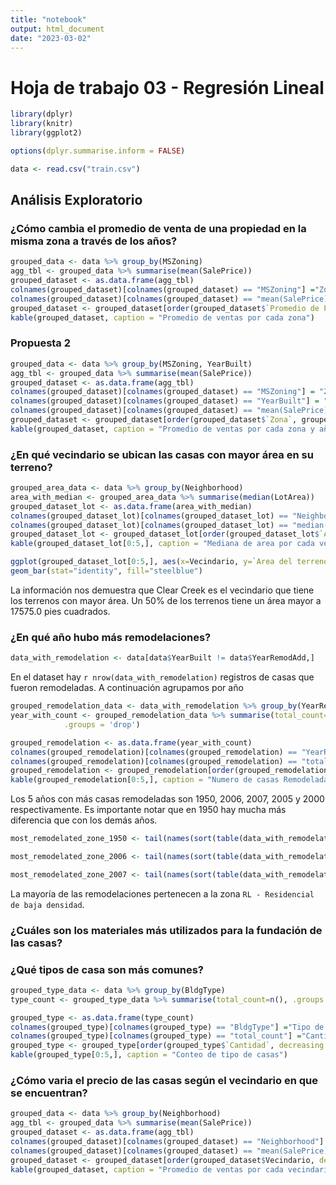 ```yaml
---
title: "notebook"
output: html_document
date: "2023-03-02"
---
```



# Hoja de trabajo 03 - Regresión Lineal

```r
library(dplyr)
library(knitr)
library(ggplot2)
```

```r
options(dplyr.summarise.inform = FALSE)
```


```r
data <- read.csv("train.csv")
```


## Análisis Exploratorio



### ¿Cómo cambia el promedio de venta de una propiedad en la misma zona a través de los años?

``` r
grouped_data <- data %>% group_by(MSZoning)
agg_tbl <- grouped_data %>% summarise(mean(SalePrice))
grouped_dataset <- as.data.frame(agg_tbl)
colnames(grouped_dataset)[colnames(grouped_dataset) == "MSZoning"] ="Zona"
colnames(grouped_dataset)[colnames(grouped_dataset) == "mean(SalePrice)"] ="Promedio de Precio (USD)"
grouped_dataset <- grouped_dataset[order(grouped_dataset$`Promedio de Precio (USD)`, decreasing = FALSE), ]
kable(grouped_dataset, caption = "Promedio de ventas por cada zona")
```

### Propuesta 2
```r
grouped_data <- data %>% group_by(MSZoning, YearBuilt)
agg_tbl <- grouped_data %>% summarise(mean(SalePrice))
grouped_dataset <- as.data.frame(agg_tbl)
colnames(grouped_dataset)[colnames(grouped_dataset) == "MSZoning"] = "Zona"
colnames(grouped_dataset)[colnames(grouped_dataset) == "YearBuilt"] = "Año de Construcción"
colnames(grouped_dataset)[colnames(grouped_dataset) == "mean(SalePrice)"] = "Promedio de Precio (USD)"
grouped_dataset <- grouped_dataset[order(grouped_dataset$`Zona`, grouped_dataset$`Año de Construcción`, decreasing = FALSE), ]
kable(grouped_dataset, caption = "Promedio de ventas por cada zona y año de construcción")
```




### ¿En qué vecindario se ubican las casas con mayor área en su terreno?
``` r
grouped_area_data <- data %>% group_by(Neighborhood)
area_with_median <- grouped_area_data %>% summarise(median(LotArea))
grouped_dataset_lot <- as.data.frame(area_with_median)
colnames(grouped_dataset_lot)[colnames(grouped_dataset_lot) == "Neighborhood"] ="Vecindario"
colnames(grouped_dataset_lot)[colnames(grouped_dataset_lot) == "median(LotArea)"] ="Area del terreno ft^2"
grouped_dataset_lot <- grouped_dataset_lot[order(grouped_dataset_lot$`Area del terreno ft^2`, decreasing = TRUE), ]
kable(grouped_dataset_lot[0:5,], caption = "Mediana de area por cada vecindario")
```

``` r
ggplot(grouped_dataset_lot[0:5,], aes(x=Vecindario, y=`Area del terreno ft^2`)) +
geom_bar(stat="identity", fill="steelblue") 
```

La información nos demuestra que Clear Creek es el vecindario que tiene los terrenos con mayor área. Un 50% de los terrenos tiene un área mayor a 17575.0 pies cuadrados.

### ¿En qué año hubo más remodelaciones?

```r
data_with_remodelation <- data[data$YearBuilt != data$YearRemodAdd,]
```
En el dataset hay `r nrow(data_with_remodelation)` registros de casas que fueron remodeladas. A continuación agrupamos por año

```r
grouped_remodelation_data <- data_with_remodelation %>% group_by(YearRemodAdd)
year_with_count <- grouped_remodelation_data %>% summarise(total_count=n(),
            .groups = 'drop')

grouped_remodelation <- as.data.frame(year_with_count)
colnames(grouped_remodelation)[colnames(grouped_remodelation) == "YearRemoAdd"] ="Año"
colnames(grouped_remodelation)[colnames(grouped_remodelation) == "total_count"] ="Cantidad de casas remodeladas"
grouped_remodelation <- grouped_remodelation[order(grouped_remodelation$`Cantidad de casas remodeladas`, decreasing = TRUE), ]
kable(grouped_remodelation[0:5,], caption = "Numero de casas Remodeladas por año")

```

Los 5 años con más casas remodeladas son 1950, 2006, 2007, 2005 y 2000 respectivamente. Es importante notar que en 1950 hay mucha más diferencia que con los demás años.

``` r
most_remodelated_zone_1950 <- tail(names(sort(table(data_with_remodelation[data_with_remodelation$YearRemodAdd == "1950",]$MSZoning))), 1)

most_remodelated_zone_2006 <- tail(names(sort(table(data_with_remodelation[data_with_remodelation$YearRemodAdd == "2006",]$MSZoning))), 1)

most_remodelated_zone_2007 <- tail(names(sort(table(data_with_remodelation[data_with_remodelation$YearRemodAdd == "2007",]$MSZoning))), 1)

```

La mayoría de las remodelaciones pertenecen a la zona `RL - Residencial de baja densidad`. 

### ¿Cuáles son los materiales más utilizados para la fundación de las casas?


### ¿Qué tipos de casa son más comunes?
```r
grouped_type_data <- data %>% group_by(BldgType)
type_count <- grouped_type_data %>% summarise(total_count=n(), .groups = 'drop')

grouped_type <- as.data.frame(type_count)
colnames(grouped_type)[colnames(grouped_type) == "BldgType"] ="Tipo de casa"
colnames(grouped_type)[colnames(grouped_type) == "total_count"] ="Cantidad"
grouped_type <- grouped_type[order(grouped_type$`Cantidad`, decreasing = TRUE), ]
kable(grouped_type[0:5,], caption = "Conteo de tipo de casas")

```


### ¿Cómo varia el precio de las casas según el vecindario en que se encuentran?
```r
grouped_data <- data %>% group_by(Neighborhood)
agg_tbl <- grouped_data %>% summarise(mean(SalePrice))
grouped_dataset <- as.data.frame(agg_tbl)
colnames(grouped_dataset)[colnames(grouped_dataset) == "Neighborhood"] ="Vecindario"
colnames(grouped_dataset)[colnames(grouped_dataset) == "mean(SalePrice)"] ="Promedio de Precio (USD)"
grouped_dataset <- grouped_dataset[order(grouped_dataset$Vecindario, decreasing = FALSE), ]
kable(grouped_dataset, caption = "Promedio de ventas por cada vecindario")
```

